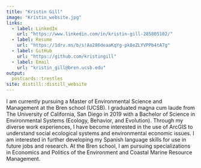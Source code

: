 ```yaml
---
title: "Kristin Gill"
image: "Kristin_website.jpg"
links:
  - label: LinkedIn
    url: "https://www.linkedin.com/in/kristin-gill-285805102/"
  - label: Resume
    url: "https://1drv.ms/b/s!Ao286deaaKqYg-pk8eZLYVPPb4tA7g"
  - label: GitHub
    url: "https://github.com/kristingill"
  - label: Email
    url: "kristin_gill@bren.ucsb.edu"
output:
  postcards::trestles
site: distill::distill_website
---
```

 
I am currently pursuing a Master of Environmental Science and Management at the Bren school (UCSB). I graduated magna cum laude from The University of California, San Diego in 2019 with a Bachelor of Science in Environmental Systems (Ecology, Behavior, and Evolution). Through my diverse work experiences, I have become interested in the use of ArcGIS to understand social ecological systems and environmental economic issues. I am interested in further developing my Spanish language skills for use in future jobs and research. At the Bren school, I am pursuing specializations in Economics and Politics of the Environment and Coastal Marine Resource Management. 


